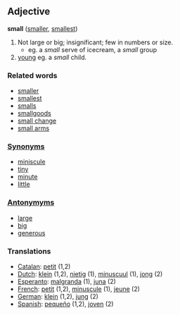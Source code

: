 == Adjective ==

'''small''' ([[smaller]], [[smallest]])

#Not large or big; insignificant; few in numbers or size.
#*eg. a ''small'' serve of icecream, a ''small'' group
#[[young]] eg. a ''small'' child.

===Related words===
*[[smaller]]
*[[smallest]]
*[[smalls]]
*[[smallgoods]]
*[[small change]]
*[[small arms]]

===[[Synonym]]s===
*[[miniscule]]
*[[tiny]]
*[[minute]]
*[[little]]

===[[Antonymym]]s===
*[[large]]
*[[big]]
*[[generous]]

=== Translations ===
*[[Catalan]]: [[petit]] (1,2)
*[[Dutch]]: [[klein]] (1,2), [[nietig]] (1), [[minuscuul]] (1), [[jong]] (2)
*[[Esperanto]]: [[malgranda]] (1), [[juna]] (2)
*[[French]]: [[petit]] (1,2), [[minuscule]] (1), [[jeune]] (2)
*[[German]]: [[klein]] (1,2), [[jung]] (2)
*[[Spanish]]: [[pequeño]] (1,2), [[joven]] (2)